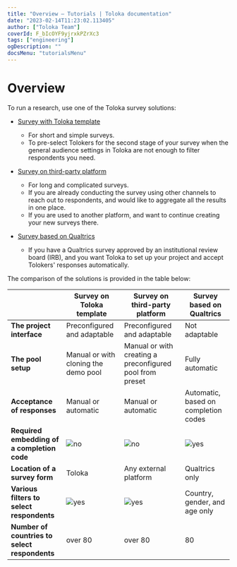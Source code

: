 ```yaml
---
title: "Overview — Tutorials | Toloka documentation"
date: "2023-02-14T11:23:02.113405"
author: ["Toloka Team"]
coverId: F_bIcOYF9yjrxkPZrXc3
tags: ["engineering"]
ogDescription: ""
docsMenu: "tutorialsMenu"
---
```


# Overview

To run a research, use one of the Toloka survey solutions:

* [Survey with Toloka template](/docs/tutorials/questionnaire-toloka)
    * For short and simple surveys.
    * To pre-select Tolokers for the second stage of your survey when the general audience settings in Toloka are not enough to filter respondents you need.

* [Survey on third-party platform](/docs/tutorials/questionnaire-other)
    * For long and complicated surveys.
    * If you are already conducting the survey using other channels to reach out to respondents, and would like to aggregate all the results in one place.
    * If you are used to another platform, and want to continue creating your new surveys there.

* [Survey based on Qualtrics](/docs/tutorials/questionnaire-qualtrics)
    * If you have a Qualtrics survey approved by an institutional review board (IRB), and you want Toloka to set up your project and accept Tolokers' responses automatically.

The comparison of the solutions is provided in the table below:

|            | **Survey on Toloka template** | **Survey on third-party platform** | **Survey based on Qualtrics** |
|------------|---------------------------|--------------------------------|---------------------|
| **The project interface** | Preconfigured and adaptable | Preconfigured and adaptable | Not adaptable |
| **The pool setup** | Manual or with cloning the demo pool | Manual or with creating a preconfigured pool from preset | Fully automatic |
| **Acceptance of responses** | Manual or automatic | Manual or automatic | Automatic, based on completion codes |
| **Required embedding of a completion code** | <img src="https://tlk-infra-front.azureedge.net/portal-static/uploaded/images/1675425168336/1675425168336_original_svg.svg" alt="no" /> | <img src="https://tlk-infra-front.azureedge.net/portal-static/uploaded/images/1675425168336/1675425168336_original_svg.svg" alt="no" /> | <img src="https://tlk-infra-front.azureedge.net/portal-static/uploaded/images/1675425170691/1675425170691_original_svg.svg" alt="yes" /> |
| **Location of a survey form** | Toloka | Any external platform | Qualtrics only |
| **Various filters to select respondents** | <img src="https://tlk-infra-front.azureedge.net/portal-static/uploaded/images/1675425170691/1675425170691_original_svg.svg" alt="yes" /> | <img src="https://tlk-infra-front.azureedge.net/portal-static/uploaded/images/1675425170691/1675425170691_original_svg.svg" alt="yes" /> | Country, gender, and age only |
| **Number of countries to select respondents** | over 80 | over 80 | 80 |
